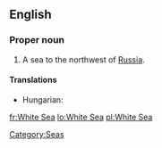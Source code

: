 ==English==
{{wikipedia}}

===Proper noun===
{{en-proper noun|sg=[[White]] [[Sea]]}}

# A sea to the northwest of [[Russia]].

====Translations====
{{trans-top|a sea to the northwest of Russia}}
* Hungarian: {{t+|hu|Fehér-tenger}}
{{trans-mid}}
{{trans-bottom}}

[[Category:Seas]]

[[fr:White Sea]]
[[lo:White Sea]]
[[pl:White Sea]]